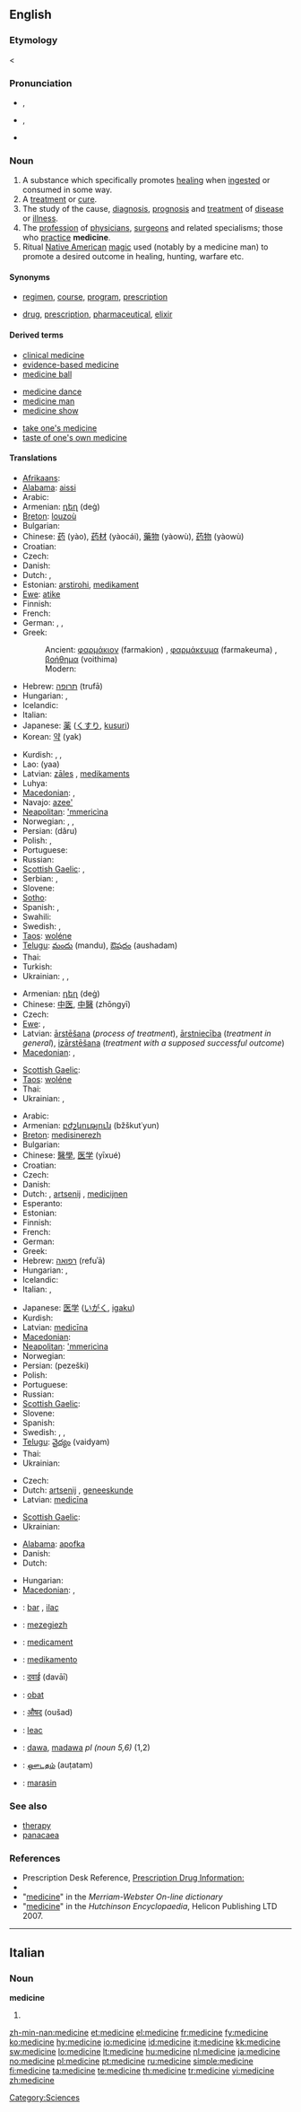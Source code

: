 {{wikipedia}}
==English==

===Etymology===
{{etyl|enm}} {{term|lang=enm|medicin}} < {{etyl|la}} {{term|medicina|medicīna}}

===Pronunciation===
* {{a|US}} {{enPR|ˈme-də-sən}}, {{IPA|/ˈmɛdəsɪn/}}
* {{a|UK}} {{enPR|ˈmed-sən}}, {{IPA|/ˈmɛdsən/}}
* {{audio|en-us-medicine.ogg|Audio (US)}}

===Noun===
{{en-noun}}

# A substance which specifically promotes [[healing]] when [[ingest]]ed or consumed in some way.
# A [[treatment]] or [[cure]].
# The study of the cause, [[diagnosis]], [[prognosis]] and [[treatment]] of [[disease]] or [[illness]].
# The [[profession]] of [[physician]]s, [[surgeon]]s and related specialisms; those who [[practice]] '''medicine'''.
# Ritual [[Native American]] [[magic]] used (notably by a medicine man) to promote a desired outcome in healing, hunting, warfare etc.

====Synonyms====
* {{sense|treatment}} [[regimen]], [[course]], [[program]], [[prescription]]
* {{sense|substance}} [[drug]], [[prescription]], [[pharmaceutical]], [[elixir]]

====Derived terms====
{{rel-top3|Terms derived from "medicine"}}
* [[clinical medicine]]
* [[evidence-based medicine]]
* [[medicine ball]]
{{rel-mid3}}
* [[medicine dance]]
* [[medicine man]]
* [[medicine show]]
{{rel-mid3}}
* [[take one's medicine]]
* [[taste of one's own medicine]]
{{rel-bottom}}

====Translations====
{{trans-top|substance which promotes healing}}
* [[Afrikaans]]: {{t|af|medisyne}}
* [[Alabama]]: [[aissi]]
* Arabic: {{t-|ar|دواء|m|tr=dawā’|sc=Arab}}
* Armenian: [[դեղ]] (deġ)
* [[Breton]]: [[louzoù]] {{p}}
* Bulgarian: {{t+|bg|лекарство|n|tr=lekarstvo|sc=Cyrl}}
* Chinese: [[药]] (yào), [[药材]] (yàocái), [[藥物]] (yàowù), [[药物]] (yàowù)
* Croatian: {{t+|hr|lijek|m}}
* Czech: {{t+|cs|lék|m}}
* Danish: {{t-|da|medicin|c}}
* Dutch: {{t+|nl|medicijn|n}}, {{t+|nl|geneesmiddel|n}}
* Estonian: [[arstirohi]], [[medikament]]
* [[Ewe]]: [[atike]] {{n}}
* Finnish: {{t+|fi|lääke}}
* French: {{t+|fr|médicament|m}}
* German: {{t-|de|Arznei|f}}, {{t+|de|Medizin|f}}, {{t+|de|Medikament|n}}
* Greek:
*: Ancient: [[φαρμάκιον]] (farmakion) {{n}}, [[φαρμάκευμα]] (farmakeuma) {{n}}, [[βοήθημα]] (voithima) {{n}}
*: Modern: {{t+|el|φάρμακο|n|tr=fármako|sc=Grek}}
* Hebrew: [[תרופה]] (trufā) {{f}}
* Hungarian: {{t+|hu|gyógyszer}}, {{t+|hu|orvosság}}
* Icelandic: {{t+|is|lyf|n}}
* Italian: {{t+|it|medicina|f}}
* Japanese: [[薬]] ([[くすり]], [[kusuri]])
* Korean: [[약]] (yak)
{{trans-mid}}
* Kurdish: {{t+|ku|derman|m}}, {{t+|ku|îlac|m}}, {{t-|ku|ده‌رمان|sc=ku-Arab}}
* Lao: {{Laoo|[[ຢາ]]}} (yaa)
* Latvian: [[zāles]] {{f|p}}, [[medikaments]] {{m}}
* Luhya: {{tø|luy|kamalesi}}
* [[Macedonian]]: {{t-|mk|лек|m|tr=lek|sc=Cyrl|xs=Macedonian}},  {{t-|mk|лекарство|n|tr=lekárstvo|sc=Cyrl|xs=Macedonian}}
* Navajo: [[azee']]
* [[Neapolitan]]: [['mmericìna]] {{f}}
* Norwegian: {{t-|no|legemiddel|n}}, {{t-|no|medikament|n}}, {{t+|no|medisin|m}}
* Persian: {{fa-Arab|[[دارو]]}} (dâru)
* Polish: {{t+|pl|lekarstwo|n}}, {{t+|pl|lek|m}}
* Portuguese: {{t+|pt|remédio|m}}
* Russian: {{t+|ru|лекарство|n|tr=lekárstvo|sc=Cyrl}}
* [[Scottish Gaelic]]: {{t-|gd|leigheas|m|xs=Scottish Gaelic}}, {{t-|gd|cungaidh|f|xs=Scottish Gaelic}}
* Serbian: {{t-|sr|lek|m}}, {{t-|sr|zdravilo|n}}
* Slovene: {{t+|sl|zdravilo|n}}
* [[Sotho]]: {{t|st|moriana}}
* Spanish: {{t+|es|medicamento|m}}, {{t+|es|medicina|f}}
* Swahili: {{t|sw|dawa}}
* Swedish: {{t+|sv|läkemedel|n}}, {{t+|sv|medicin|c}}
* [[Taos]]: [[woléne]]
* [[Telugu]]: [[మందు]] (mandu), [[ఔషదం]] (aushadam)
* Thai: {{t-|th|ยา|xs=Thai}}
* Turkish: {{t+|tr|ilaç}}
* Ukrainian: {{t|uk|ліки|m|p|tr=líky|sc=Cyrl|xs=Ukrainian}}, {{t|uk|лік|m|tr=lik|sc=Cyrl|xs=Ukrainian}}, {{t|uk|лікарство|n|tr=likárstvo|sc=Cyrl|xs=Ukrainian}}
{{trans-bottom}}

{{trans-top|treatment or cure}}
* Armenian: [[դեղ]] (deġ)
* Chinese: [[中医]], [[中醫]]  (zhōngyī)
* Czech: {{t+|cs|lék|m}}
* [[Ewe]]: {{tø|ee|atike|xs=Ewe}} {{n}}, {{tø|ee|amatsi|xs=Ewe}} {{n}}
* Latvian: [[ārstēšana]] {{f}} (''process of treatment''), [[ārstniecība]] {{f}} (''treatment in general''), [[izārstēšana]] {{f}} (''treatment with a supposed successful outcome'')
* [[Macedonian]]: {{t|mk|лекување|n|tr=lekúvanje|sc=Cyrl|xs=Macedonian}},  {{t-|mk|лек|m|tr=lek|sc=Cyrl|xs=Macedonian}}
{{trans-mid}}
* [[Scottish Gaelic]]: {{t-|gd|leigheas|m|xs=Scottish Gaelic}}
* [[Taos]]: [[woléne]]
* Thai: {{t-|th|การรักษา|xs=Thai}}
* Ukrainian: {{t|uk|лікування|n|tr=likuvánnja|sc=Cyrl|xs=Ukrainian}}, {{t|uk|лік|m|tr=lik|sc=Cyrl|xs=Ukrainian}}
{{trans-bottom}}

{{trans-top|field of study}}
* Arabic: {{t-|ar|الطب|m|tr=aʈ-ʈíbb|sc=Arab}}
* Armenian: [[բժշկություն]] (bžškut῾yun)
* [[Breton]]: [[medisinerezh]] {{m}}
* Bulgarian: {{t-|bg|медицина|f|tr=meditsina|sc=Cyrl}}
* Chinese: [[醫學]], [[医学]] (yīxué)
* Croatian: {{t-|hr|medicina|f}}
* Czech: {{t-|cs|lékařství|n}}
* Danish: {{t-|da|medicin|c}}
* Dutch: {{t+|nl|geneeskunde|f}}, [[artsenij]] {{f}}, [[medicijnen]] {{p}}
* Esperanto: {{t|eo|medicino}}
* Estonian: {{t-|et|meditsiin}}
* Finnish: {{t-|fi|lääketiede}}
* French: {{t+|fr|médecine|f}}
* German: {{t+|de|Medizin|f}}
* Greek: {{t+|el|ιατρική|f|tr=iatriki|sc=Grek}}
* Hebrew: [[רפואה]] (refuʾā) {{f}}
* Hungarian: {{t+|hu|orvostudomány}}, {{t+|hu|orvostan}}
* Icelandic: {{t+|is|læknisfræði|f}}
* Italian: {{t+|it|medicina|f}}, {{t+|it|clinica|f}}
{{trans-mid}}
* Japanese: [[医学]] ([[いがく]], [[igaku]])
* Kurdish: {{t+|ku|tib|f}}
* Latvian: [[medicīna]] {{f}}
* [[Macedonian]]: {{t-|mk|медицина|f|tr=medicína|sc=Cyrl|xs=Macedonian}}
* [[Neapolitan]]: [['mmericìna]] {{f}}
* Norwegian: {{t+|no|medisin|m}}
* Persian: {{fa-Arab|[[پزشکی]]}} (pezeški)
* Polish: {{t+|pl|medycyna|f}}
* Portuguese: {{t+|pt|medicina|f}}
* Russian: {{t+|ru|медицина|f|tr=medicína|sc=Cyrl}}
* [[Scottish Gaelic]]: {{t-|gd|eòlas-leigheas|m|xs=Scottish Gaelic}}
* Slovene: {{t+|sl|medicina|f}}
* Spanish: {{t+|es|medicina|f}}
* Swedish: {{t+|sv|medicin|c}}, {{t-|sv|läkarvetenskap|c}}, {{t-|sv|läkekonst|c}}
* [[Telugu]]: [[వైద్యం]] (vaidyam)
* Thai: {{t-|th|แพทยศาสตร์|xs=Thai}}
* Ukrainian: {{t-|uk|медицина|f|tr=medycýna|sc=Cyrl|xs=Ukrainian}}
{{trans-bottom}}

{{trans-top|profession}}
* Czech: {{t-|cs|lékařství|n}}
* Dutch: [[artsenij]] {{f}}, [[geneeskunde]]
* Latvian: [[medicīna]] {{f}}
{{trans-mid}}
* [[Scottish Gaelic]]: {{t-|gd|leigheas|m|xs=Scottish Gaelic}}
* Ukrainian: {{t-|uk|медицина|f|tr=medycýna|sc=Cyrl|xs=Ukrainian}}
{{trans-bottom}}

{{trans-top|ritual Native American magic}}
* [[Alabama]]: [[apofka]]
* Danish: {{t-|da|medicin}}
* Dutch: {{t+|nl|medicijn|n}}
{{trans-mid}}
* Hungarian: {{t|hu|varázsszer}}
* [[Macedonian]]: {{t|mk|вражење|n|tr=vráženje|sc=Cyrl|xs=Macedonian}},  {{t|mk|вражба|f|tr=vrážba|sc=Cyrl|xs=Macedonian}}
{{trans-bottom}}

{{checktrans-top}}
* {{ttbc|Albanian}}: [[bar]] {{m}}, [[ilaç]] {{m}}
* {{ttbc|Breton}}: [[mezegiezh]] {{f}}
* {{ttbc|Catalan}}: [[medicament]] {{m}}
* {{ttbc|Esperanto}}: [[medikamento]]
* {{ttbc|Hindi}}: [[दवाई]] (davāī)
{{checktrans-mid}}
* {{ttbc|Indonesian}}: [[obat]]
* {{ttbc|Marathi}}: [[औषद]] (oušad)
* {{ttbc|Romanian}}: [[leac]] {{m|f}}
* {{ttbc|Swahili}}: [[dawa]], [[madawa]] ''pl (noun 5,6)'' (1,2)
* {{ttbc|Tamil}}: [[ஔடதம்]] (auṭatam)
* {{ttbc|Tok Pisin}}: [[marasin]]
{{checktrans-bottom}}

===See also===
* [[therapy]]
* [[panacaea]]

===References===
* Prescription Desk Reference, [http://prescriptiondesk.com Prescription Drug Information:]
* {{R:Dictionary.com|medicine}}
* "[http://209.161.33.50/dictionary/medicine medicine]" in the ''Merriam-Webster On-line dictionary''
* "[http://www.tiscali.co.uk/reference/dictionaries/english/data/d0082411.html medicine]" in the ''Hutchinson Encyclopaedia'', Helicon Publishing LTD 2007.

----

==Italian==

===Noun===
'''medicine''' {{f}}

# {{plural of|medicina|lang=Italian}}

[[Category:Sciences]]

[[zh-min-nan:medicine]]
[[et:medicine]]
[[el:medicine]]
[[fr:medicine]]
[[fy:medicine]]
[[ko:medicine]]
[[hy:medicine]]
[[io:medicine]]
[[id:medicine]]
[[it:medicine]]
[[kk:medicine]]
[[sw:medicine]]
[[lo:medicine]]
[[lt:medicine]]
[[hu:medicine]]
[[nl:medicine]]
[[ja:medicine]]
[[no:medicine]]
[[pl:medicine]]
[[pt:medicine]]
[[ru:medicine]]
[[simple:medicine]]
[[fi:medicine]]
[[ta:medicine]]
[[te:medicine]]
[[th:medicine]]
[[tr:medicine]]
[[vi:medicine]]
[[zh:medicine]]